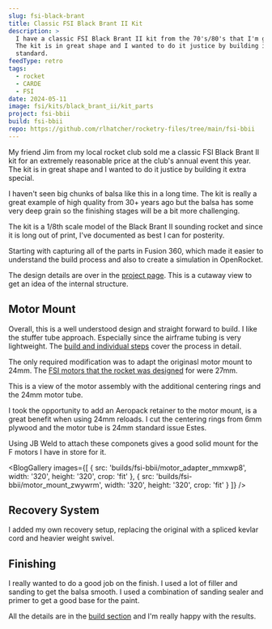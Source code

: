 ```yaml
---
slug: fsi-black-brant
title: Classic FSI Black Brant II Kit
description: >
  I have a classic FSI Black Brant II kit from the 70's/80's that I'm going to build.
  The kit is in great shape and I wanted to do it justice by building it to the highest
  standard.
feedType: retro
tags:
  - rocket
  - CARDE
  - FSI
date: 2024-05-11
image: fsi/kits/black_brant_ii/kit_parts
project: fsi-bbii
build: fsi-bbii
repo: https://github.com/rlhatcher/rocketry-files/tree/main/fsi-bbii
---
```


My friend Jim from my local rocket club sold me a classic
FSI Black Brant II kit for an extremely reasonable price at the club's annual
event this year. The kit is in great shape and I wanted to do it justice by building
it extra special.

<BlogImage
  src='fsi/kits/black_brant_ii/kit_parts'
  width='640'
  height='480'
  crop='fit'
/>

I haven't seen big chunks of balsa like this in a long time. The kit is really
a great example of high quality from 30+ years ago but the balsa has some very deep grain
so the finishing stages will be a bit more challenging.

The kit is a 1/8th scale model of the Black Brant II sounding rocket and since it is long
out of print, I've documented as best I can for posterity.

Starting with capturing all of the parts in Fusion 360, which made it easier to
understand the build process and also to create a simulation in OpenRocket.

The design details are over in the [project page](/projects/fsi-bbii). This is a cutaway view
to get an idea of the internal structure.

<BlogImage
  src='fsi/kits/black_brant_ii/cad_section_horiz'
  width='640'
  height='480'
  crop='fit'
/>

## Motor Mount

Overall, this is a well understood design and straight forward to build. I like the stuffer tube
approach. Especially since the airframe tubing is very lightweight. The [build
and individual steps](/builds/fsi-bbii) cover the process in detail.

The only required modification was to adapt the originasl motor mount to 24mm. The [FSI motors
that the rocket was designed](https://www.rocketreviews.com/fsi-f100.html) for were 27mm.

This is a view of the motor assembly with the additional centering rings and the 24mm motor tube.

<BlogImage
  src='builds/fsi-bbii/motor_assembly_f84mcm'
  width='640'
  height='480'
  crop='fit'
/>

I took the opportunity to add an Aeropack retainer to the motor mount, is a great benefit
when using 24mm reloads. I cut the centering rings from 6mm plywood and the motor tube is 24mm
standard issue Estes.

Using JB Weld to attach these componets gives a good solid mount for the F motors I have in store for it.

<BlogGallery
  images={[
    {
      src: 'builds/fsi-bbii/motor_adapter_mmxwp8',
      width: '320',
      height: '320',
      crop: 'fit'
    },
    {
      src: 'builds/fsi-bbii/motor_mount_zwywrm',
      width: '320',
      height: '320',
      crop: 'fit'
    }
  ]}
/>

## Recovery System

I added my own recovery setup, replacing the original with a spliced kevlar cord and heavier weight swivel.

<BlogImage src='builds/fsi-bbii/recovery_k8i0qh' width='320' height='320' />

## Finishing

I really wanted to do a good job on the finish. I used a lot of filler and sanding to get the balsa
smooth. I used a combination of sanding sealer and primer to get a good base for the paint.

All the details are in the [build section](/builds/fsi-bbii) and I'm really happy with the results.

<BlogImage
  src='builds/fsi-bbii/painted_complete_dogntc'
  width='480'
  height='640'
  crop='fit'
/>
